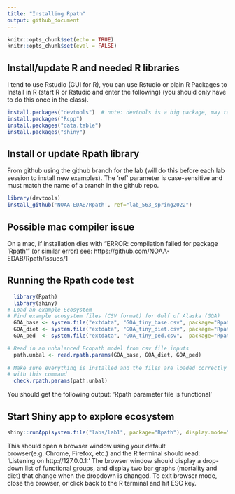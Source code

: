 ---
title: "Installing Rpath"
output: github_document
---

```{r setup, include=FALSE}
knitr::opts_chunk$set(echo = TRUE)
knitr::opts_chunk$set(eval = FALSE)
```

## Install/update R and needed R libraries
I tend to use Rstudio (GUI for R), you can use Rstudio or plain R Packages to Install in R (start R or Rstudio and enter the following) (you should only have to do this once in the class).
```{r packages}
install.packages("devtools")  # note: devtools is a big package, may take a while
install.packages("Rcpp")
install.packages("data.table")
install.packages("shiny")
```


## Install or update Rpath library 
From github using the github branch for the lab (will do this before each lab session to install new examples).  The 'ref' parameter is case-sensitive and must match the name of a branch in the github repo.
```{r rpath}
library(devtools)
install_github('NOAA-EDAB/Rpath', ref="lab_563_spring2022") 
```


## Possible mac compiler issue
On a mac, if installation dies with "ERROR: compilation failed for package ‘Rpath’" (or similar error) see: https://github.com/NOAA-EDAB/Rpath/issues/1


## Running the Rpath code test
```{r rpathtest}
  library(Rpath)
  library(shiny)
# Load an example Ecosystem 
# Find example ecosystem files (CSV format) for Gulf of Alaska (GOA)
  GOA_base <- system.file("extdata", "GOA_tiny_base.csv", package="Rpath", mustWork=T)
  GOA_diet <- system.file("extdata", "GOA_tiny_diet.csv", package="Rpath", mustWork=T)
  GOA_ped  <- system.file("extdata", "GOA_tiny_ped.csv",  package="Rpath", mustWork=T)

# Read in an unbalanced Ecopath model from csv file inputs
  path.unbal <- read.rpath.params(GOA_base, GOA_diet, GOA_ped)
  
# Make sure everything is installed and the files are loaded correctly 
# with this command
  check.rpath.params(path.unbal)
```
You should get the following output:  'Rpath parameter file is functional'


## Start Shiny app to explore ecosystem
```{r shiny}
shiny::runApp(system.file("labs/lab1", package="Rpath"), display.mode="normal")
```
This should open a browser window using your default browser(e.g. Chrome, Firefox, etc.) and the R terminal should read: 'Listening on http://127.0.0.1:' The browser window should display a drop-down list of functional groups, and display two bar graphs (mortality and diet) that change when the dropdown is changed. To exit browser mode, close the browser, or click back to the R terminal and hit ESC key.